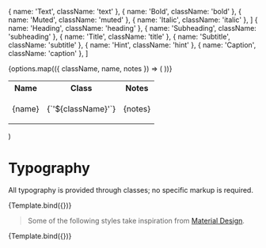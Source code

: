 
<Meta title="Base/Typography" />

  { name: 'Text', className: 'text' },
  { name: 'Bold', className: 'bold' },
  { name: 'Muted', className: 'muted' },
  { name: 'Italic', className: 'italic' },
]
  { name: 'Heading', className: 'heading' },
  { name: 'Subheading', className: 'subheading' },
  { name: 'Title', className: 'title' },
  { name: 'Subtitle', className: 'subtitle' },
  { name: 'Hint', className: 'hint' },
  { name: 'Caption', className: 'caption' },
]

  <table className="border border-gray-300 dark:border-gray-700 w-full">
    <tr>
      <th className="border border-gray-300 dark:border-gray-700 p-2 text">Name</th>
      <th className="border border-gray-300 dark:border-gray-700 p-2 text">Class</th>
      <th className="border border-gray-300 dark:border-gray-700 p-2 text">Notes</th>
    </tr>
    {options.map(({ className, name, notes }) => (
      <tr key={className}>
        <td className="border border-gray-300 dark:border-gray-700 p-6">
          <p className={className}>{name}</p>
        </td>
        <td className="border border-gray-300 dark:border-gray-700 p-6">
          <p
            className="bg-gray-100 dark:bg-gray-700 font-mono px-2 py-1 rounded-md text-red-900 dark:text-red-200 w-max"
          >
            {`'${className}'`}
          </p>
        </td>
        <td className="border border-gray-300 dark:border-gray-700 p-6 max-w-[8rem]">
          <p
            className="muted"
          >
            {notes}
          </p>
        </td>
      </tr>
    ))}
  </table>
)

# Typography

All typography is provided through classes; no specific markup is required.

<Canvas>
  <Story args={{ options: bases }} name="Base">
    {Template.bind({})}
  </Story>
</Canvas>

> Some of the following styles take inspiration from [Material Design](https://material.io/design/typography/the-type-system.html).

<Canvas>
  <Story args={{ options: types }} name="Default">
    {Template.bind({})}
  </Story>
</Canvas>